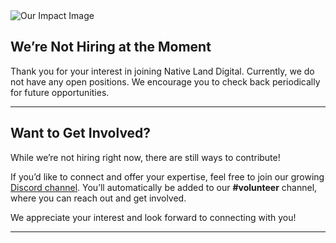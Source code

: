 <img src="https://d75cfcm8x0ifj.cloudfront.net/how-to-use-top.webp" alt="Our Impact Image" />

## We’re Not Hiring at the Moment

Thank you for your interest in joining Native Land Digital. Currently, we do not have any open positions. We encourage you to check back periodically for future opportunities.

---

## Want to Get Involved?

While we’re not hiring right now, there are still ways to contribute!

If you’d like to connect and offer your expertise, feel free to join our growing [Discord channel](https://discord.gg/8a6sJfDgD7). You’ll automatically be added to our **#volunteer** channel, where you can reach out and get involved.

We appreciate your interest and look forward to connecting with you!

---
